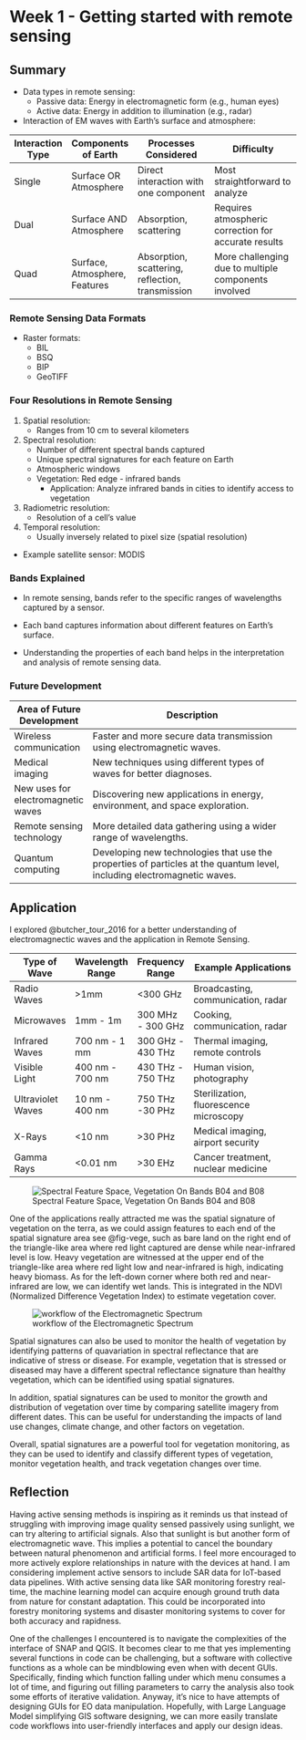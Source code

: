 # Week 1 - Getting started with remote sensing

## Summary

-   Data types in remote sensing:
    -   Passive data: Energy in electromagnetic form (e.g., human eyes)
    -   Active data: Energy in addition to illumination (e.g., radar)
-   Interaction of EM waves with Earth's surface and atmosphere:

| Interaction Type | Components of Earth           | Processes Considered                             | Difficulty                                           |
|------------------|-------------------------------|--------------------------------------------------|------------------------------------------------------|
| Single           | Surface OR Atmosphere         | Direct interaction with one component            | Most straightforward to analyze                      |
| Dual             | Surface AND Atmosphere        | Absorption, scattering                           | Requires atmospheric correction for accurate results |
| Quad             | Surface, Atmosphere, Features | Absorption, scattering, reflection, transmission | More challenging due to multiple components involved |

### Remote Sensing Data Formats

-   Raster formats:
    -   BIL
    -   BSQ
    -   BIP
    -   GeoTIFF

### Four Resolutions in Remote Sensing

1.  Spatial resolution:
    -   Ranges from 10 cm to several kilometers
2.  Spectral resolution:
    -   Number of different spectral bands captured
    -   Unique spectral signatures for each feature on Earth
    -   Atmospheric windows
    -   Vegetation: Red edge - infrared bands
        -   Application: Analyze infrared bands in cities to identify access to vegetation
3.  Radiometric resolution:
    -   Resolution of a cell's value
4.  Temporal resolution:
    -   Usually inversely related to pixel size (spatial resolution)

-   Example satellite sensor: MODIS

### Bands Explained

-   In remote sensing, bands refer to the specific ranges of wavelengths captured by a sensor.

-   Each band captures information about different features on Earth's surface.

-   Understanding the properties of each band helps in the interpretation and analysis of remote sensing data.

### Future Development

| Area of Future Development         | Description                                                                                                             |
|------------------------------------|-------------------------------------------------------------------------------------------------------------------------|
| Wireless communication             | Faster and more secure data transmission using electromagnetic waves.                                                   |
| Medical imaging                    | New techniques using different types of waves for better diagnoses.                                                     |
| New uses for electromagnetic waves | Discovering new applications in energy, environment, and space exploration.                                             |
| Remote sensing technology          | More detailed data gathering using a wider range of wavelengths.                                                        |
| Quantum computing                  | Developing new technologies that use the properties of particles at the quantum level, including electromagnetic waves. |

## Application

I explored @butcher_tour_2016 for a better understanding of electromagnectic waves and the application in Remote Sensing.

| Type of Wave      | Wavelength Range | Frequency Range   | Example Applications                   |
|-------------------|------------------|-------------------|----------------------------------------|
| Radio Waves       | \>1mm            | \<300 GHz         | Broadcasting, communication, radar     |
| Microwaves        | 1mm - 1m         | 300 MHz - 300 GHz | Cooking, communication, radar          |
| Infrared Waves    | 700 nm - 1 mm    | 300 GHz - 430 THz | Thermal imaging, remote controls       |
| Visible Light     | 400 nm - 700 nm  | 430 THz - 750 THz | Human vision, photography              |
| Ultraviolet Waves | 10 nm - 400 nm   | 750 THz -30 PHz   | Sterilization, fluorescence microscopy |
| X-Rays            | \<10 nm          | \>30 PHz          | Medical imaging, airport security      |
| Gamma Rays        | \<0.01 nm        | \>30 EHz          | Cancer treatment, nuclear medicine     |

![Spectral Feature Space, Vegetation On Bands B04 and B08](images/spectral_feature_space_vege_B04_B08.png){#fig-vege}

One of the applications really attracted me was the spatial signature of vegetation on the terra, as we could assign features to each end of the spatial signature area see @fig-vege, such as bare land on the right end of the triangle-like area where red light captured are dense while near-infrared level is low. Heavy vegetation are witnessed at the upper end of the triangle-like area where red light low and near-infrared is high, indicating heavy biomass. As for the left-down corner where both red and near-infrared are low, we can identify wet lands. This is integrated in the NDVI (Normalized Difference Vegetation Index) to estimate vegetation cover.

![workflow of the Electromagnetic Spectrum](images/workflow%20of%20the%20Electromagnetic%20Spectrum.png){#fig-wkfl}

Spatial signatures can also be used to monitor the health of vegetation by identifying patterns of quavariation in spectral reflectance that are indicative of stress or disease. For example, vegetation that is stressed or diseased may have a different spectral reflectance signature than healthy vegetation, which can be identified using spatial signatures.

In addition, spatial signatures can be used to monitor the growth and distribution of vegetation over time by comparing satellite imagery from different dates. This can be useful for understanding the impacts of land use changes, climate change, and other factors on vegetation.

Overall, spatial signatures are a powerful tool for vegetation monitoring, as they can be used to identify and classify different types of vegetation, monitor vegetation health, and track vegetation changes over time.

## Reflection

Having active sensing methods is inspiring as it reminds us that instead of struggling with improving image quality sensed passively using sunlight, we can try altering to artificial signals. Also that sunlight is but another form of electromagnetic wave. This implies a potential to cancel the boundary between natural phenomenon and artificial forms. I feel more encouraged to more actively explore relationships in nature with the devices at hand. I am considering implement active sensors to include SAR data for IoT-based data pipelines. With active sensing data like SAR monitoring forestry real-time, the machine learning model can acquire enough ground truth data from nature for constant adaptation. This could be incorporated into forestry monitoring systems and disaster monitoring systems to cover for both accuracy and rapidness.

One of the challenges I encountered is to navigate the complexities of the interface of SNAP and QGIS. It becomes clear to me that yes implementing several functions in code can be challenging, but a software with collective functions as a whole can be mindblowing even when with decent GUIs. Specifically, finding which function falling under which menu consumes a lot of time, and figuring out filling parameters to carry the analysis also took some efforts of iterative validation. Anyway, it's nice to have attempts of designing GUIs for EO data manipulation. Hopefully, with Large Language Model simplifying GIS software designing, we can more easily translate code workflows into user-friendly interfaces and apply our design ideas.
